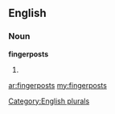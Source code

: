 ==English==

===Noun===
'''fingerposts'''

# {{plural of|[[fingerpost]]}}

[[Category:English plurals]]

[[ar:fingerposts]]
[[my:fingerposts]]
